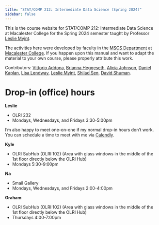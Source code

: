 ```yaml
---
title: "STAT/COMP 212: Intermediate Data Science (Spring 2024)"
sidebar: false
---
```


This is the course website for STAT/COMP 212: Intermediate Data Science at Macalester College for the Spring 2024 semester taught by Professor [Leslie Myint](https://www.lesliemyint.org).

The activities here were developed by faculty in the [MSCS Department](https://macalester.edu/mscs) at [Macalester College](https://macalester.edu/). If you happen upon this manual and want to adapt the material to your own course, please properly attribute this work.

Contributors: [Vittorio Addona](https://www.macalester.edu/~addona/), [Brianna Heggeseth](https://bcheggeseth.github.io/), [Alicia Johnson](https://ajohns24.github.io/), [Daniel Kaplan](https://dtkaplan.github.io/), [Lisa Lendway](https://www.linkedin.com/in/lisa-lendway-68a00b63/), [Leslie Myint](https://www.lesliemyint.org/), [Shilad Sen](https://www.shilad.com/), [David Shuman](http://faculty.olin.edu/dshuman/).

# Drop-in (office) hours

**Leslie**

- OLRI 232
- Mondays, Wednesdays, and Fridays 3:30-5:00pm

I'm also happy to meet one-on-one if my normal drop-in hours don't work. You can schedule a time to meet with me via [Calendly](https://calendly.com/lmyint).

**Kyle**

- OLRI SubHub (OLRI 102) (Area with glass windows in the middle of the 1st floor directly below the OLRI Hub)
- Mondays 5:30-9:00pm

**Na**

- Smail Gallery
- Mondays, Wednesdays, and Fridays 2:00-4:00pm

**Graham**

- OLRI SubHub (OLRI 102) (Area with glass windows in the middle of the 1st floor directly below the OLRI Hub)
- Thursdays 4:00-7:00pm
